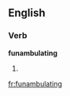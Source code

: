 
==English==

===Verb===
'''funambulating'''

# {{present participle of|[[funambulate]]}}

[[fr:funambulating]]